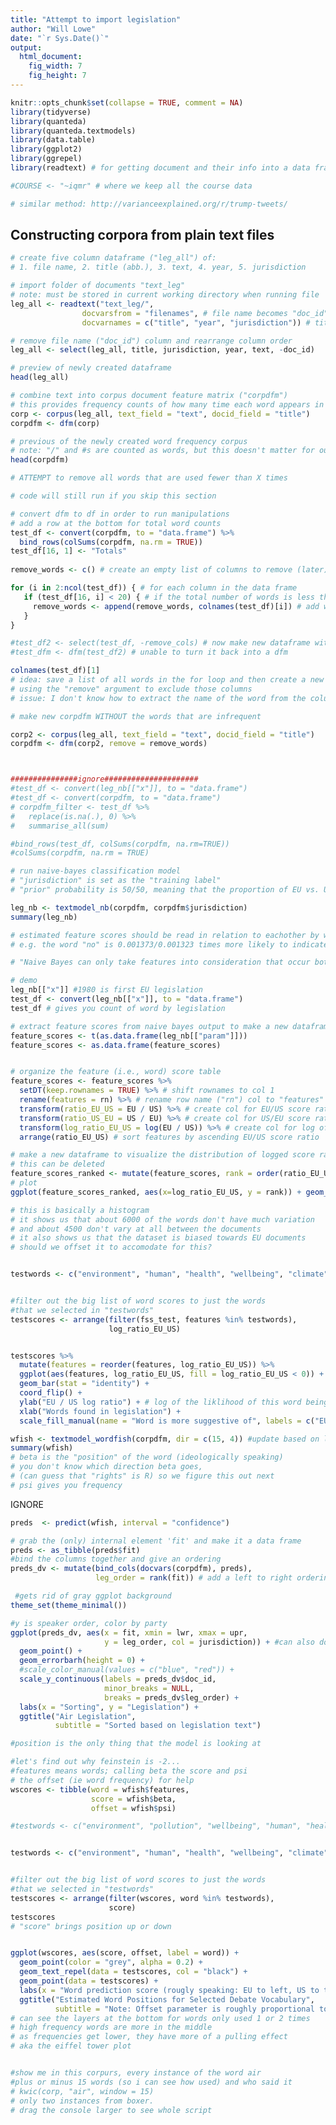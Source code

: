 ```yaml
---
title: "Attempt to import legislation"
author: "Will Lowe"
date: "`r Sys.Date()`"
output: 
  html_document:
    fig_width: 7
    fig_height: 7 
---
```


```r
knitr::opts_chunk$set(collapse = TRUE, comment = NA)
library(tidyverse)
library(quanteda)
library(quanteda.textmodels)
library(data.table)
library(ggplot2)
library(ggrepel)
library(readtext) # for getting document and their info into a data frame 

#COURSE <- "~iqmr" # where we keep all the course data

# similar method: http://varianceexplained.org/r/trump-tweets/
```

## Constructing corpora from plain text files


```r
# create five column dataframe ("leg_all") of: 
# 1. file name, 2. title (abb.), 3. text, 4. year, 5. jurisdiction

# import folder of documents "text_leg" 
# note: must be stored in current working directory when running file
leg_all <- readtext("text_leg/", 
                docvarsfrom = "filenames", # file name becomes "doc_id"
                docvarnames = c("title", "year", "jurisdiction")) # title (abb.), year, and jurisdiction are extracted from file name

# remove file name ("doc_id") column and rearrange column order
leg_all <- select(leg_all, title, jurisdiction, year, text, -doc_id) 

# preview of newly created dataframe
head(leg_all) 

```



```r
# combine text into corpus document feature matrix ("corpdfm")
# this provides frequency counts of how many time each word appears in each document
corp <- corpus(leg_all, text_field = "text", docid_field = "title")
corpdfm <- dfm(corp)

# previous of the newly created word frequency corpus
# note: "/" and #s are counted as words, but this doesn't matter for our purposes
head(corpdfm)
```

```r
# ATTEMPT to remove all words that are used fewer than X times

# code will still run if you skip this section 

# convert dfm to df in order to run manipulations
# add a row at the bottom for total word counts
test_df <- convert(corpdfm, to = "data.frame") %>%
  bind_rows(colSums(corpdfm, na.rm = TRUE))
test_df[16, 1] <- "Totals"
  
remove_words <- c() # create an empty list of columns to remove (later) 

for (i in 2:ncol(test_df)) { # for each column in the data frame
   if (test_df[16, i] < 20) { # if the total number of words is less than 20
     remove_words <- append(remove_words, colnames(test_df)[i]) # add word to the list of words to be removed
   } 
}

#test_df2 <- select(test_df, -remove_cols) # now make new dataframe without those columns
#test_dfm <- dfm(test_df2) # unable to turn it back into a dfm

colnames(test_df)[1]
# idea: save a list of all words in the for loop and then create a new dfm 
# using the "remove" argument to exclude those columns
# issue: I don't know how to extract the name of the word from the column title

# make new corpdfm WITHOUT the words that are infrequent

corp2 <- corpus(leg_all, text_field = "text", docid_field = "title")
corpdfm <- dfm(corp2, remove = remove_words)



###############ignore#####################
#test_df <- convert(leg_nb[["x"]], to = "data.frame")
#test_df <- convert(corpdfm, to = "data.frame")
# corpdfm_filter <- test_df %>%
#   replace(is.na(.), 0) %>%
#   summarise_all(sum)

#bind_rows(test_df, colSums(corpdfm, na.rm=TRUE))
#colSums(corpdfm, na.rm = TRUE)
```



```r
# run naive-bayes classification model 
# "jurisdiction" is set as the "training label"
# "prior" probability is 50/50, meaning that the proportion of EU vs. US docs doesn't impact prediction (see "help(textmodel_nb)" for more information)

leg_nb <- textmodel_nb(corpdfm, corpdfm$jurisdiction)
summary(leg_nb)

# estimated feature scores should be read in relation to eachother by word
# e.g. the word "no" is 0.001373/0.001323 times more likely to indicate an EU than US doc
```

```r
# "Naive Bayes can only take features into consideration that occur both in the training set and the test set, but we can make the features identical using dfm_match()"

# demo
leg_nb[["x"]] #1980 is first EU legislation
test_df <- convert(leg_nb[["x"]], to = "data.frame") 
test_df # gives you count of word by legislation

# extract feature scores from naive bayes output to make a new dataframe
feature_scores <- t(as.data.frame(leg_nb[["param"]])) 
feature_scores <- as.data.frame(feature_scores)


# organize the feature (i.e., word) score table
feature_scores <- feature_scores %>%
  setDT(keep.rownames = TRUE) %>% # shift rownames to col 1
  rename(features = rn) %>% # rename row name ("rn") col to "features"
  transform(ratio_EU_US = EU / US) %>% # create col for EU/US score ratio
  transform(ratio_US_EU = US / EU) %>% # create col for US/EU score ratio
  transform(log_ratio_EU_US = log(EU / US)) %>% # create col for log of EU/US score ratio
  arrange(ratio_EU_US) # sort features by ascending EU/US score ratio

# make a new dataframe to visualize the distribution of logged score ratios
# this can be deleted
feature_scores_ranked <- mutate(feature_scores, rank = order(ratio_EU_US))
# plot
ggplot(feature_scores_ranked, aes(x=log_ratio_EU_US, y = rank)) + geom_point() 

# this is basically a histogram
# it shows us that about 6000 of the words don't have much variation
# and about 4500 don't vary at all between the documents
# it also shows us that the dataset is biased towards EU documents
# should we offset it to accomodate for this? 



```

```r
testwords <- c("environment", "human", "health", "wellbeing", "climate", "cancer", "air", "health-protection", "health-care", "healthcare", "disease", "science", "lung", "prevention", "prevent", "preventive") # see if "preventative" ever used in docs


#filter out the big list of word scores to just the words
#that we selected in "testwords"
testscores <- arrange(filter(fss_test, features %in% testwords),
                      log_ratio_EU_US)


testscores %>%
  mutate(features = reorder(features, log_ratio_EU_US)) %>%
  ggplot(aes(features, log_ratio_EU_US, fill = log_ratio_EU_US < 0)) +
  geom_bar(stat = "identity") +
  coord_flip() +
  ylab("EU / US log ratio") + # log of the liklihood of this word being in an EU doc vs. a US doc
  xlab("Words found in legislation") +
  scale_fill_manual(name = "Word is more suggestive of", labels = c("EU Legislation", "US Legislation"), values = c("light blue", "coral"))
```


```r
wfish <- textmodel_wordfish(corpdfm, dir = c(15, 4)) #update based on leg_all global environment
summary(wfish)
# beta is the "position" of the word (ideologically speaking)
# you don't know which direction beta goes,  
# (can guess that "rights" is R) so we figure this out next
# psi gives you frequency

```


############# IGNORE ################



```r
preds  <- predict(wfish, interval = "confidence")

# grab the (only) internal element 'fit' and make it a data frame
preds <- as_tibble(preds$fit)
#bind the columns together and give an ordering
preds_dv <- mutate(bind_cols(docvars(corpdfm), preds),
                   leg_order = rank(fit)) # add a left to right ordering

 #gets rid of gray ggplot background
theme_set(theme_minimal())

#y is speaker order, color by party
ggplot(preds_dv, aes(x = fit, xmin = lwr, xmax = upr,
                     y = leg_order, col = jurisdiction)) + #can also do year
  geom_point() +
  geom_errorbarh(height = 0) +
  #scale_color_manual(values = c("blue", "red")) +
  scale_y_continuous(labels = preds_dv$doc_id,
                     minor_breaks = NULL,
                     breaks = preds_dv$leg_order) +
  labs(x = "Sorting", y = "Legislation") +
  ggtitle("Air Legislation",
          subtitle = "Sorted based on legislation text")
```

```r
#position is the only thing that the model is looking at

#let's find out why feinstein is -2... 
#features means words; calling beta the score and psi 
# the offset (ie word frequency) for help
wscores <- tibble(word = wfish$features,
                  score = wfish$beta,
                  offset = wfish$psi)

#testwords <- c("environment", "pollution", "wellbeing", "human", "health", "climate", "air", "proportionality", "federal", "member", "cancer", "motor", "nature", "smog", "acid", "rain", "vegetation", "agriculture", "ozone", "luxembourg", "smoke", "prevention", "preventive", "congress", "economic", "fossil-fuel")


testwords <- c("environment", "human", "health", "wellbeing", "climate", "cancer", "air", "health-protection", "health-care", "healthcare", "disease", "science", "lung", "prevention", "prevent", "preventive")


#filter out the big list of word scores to just the words
#that we selected in "testwords"
testscores <- arrange(filter(wscores, word %in% testwords),
                      score)
testscores
# "score" brings position up or down



```

```r
ggplot(wscores, aes(score, offset, label = word)) +
  geom_point(color = "grey", alpha = 0.2) +
  geom_text_repel(data = testscores, col = "black") +
  geom_point(data = testscores) +
  labs(x = "Word prediction score (rougly speaking: EU to left, US to the right)", y = "Offset parameter (~frequency)") +
  ggtitle("Estimated Word Positions for Selected Debate Vocabulary",
          subtitle = "Note: Offset parameter is roughly proportional to word frequency")
# can see the layers at the bottom for words only used 1 or 2 times
# high frequency words are more in the middle
# as frequencies get lower, they have more of a pulling effect
# aka the eiffel tower plot


#show me in this corpurs, every instance of the word air
#plus or minus 15 words (so i can see how used) and who said it
# kwic(corp, "air", window = 15)
# only two instances from boxer. 
# drag the console larger to see whole script


```

